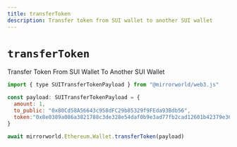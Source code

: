 ```yaml
---
title: transferToken
description: Transfer token from SUI wallet to another SUI wallet
---
```


# `transferToken`

Transfer Token From SUI Wallet To Another SUI Wallet

```js
import { type SUITransferTokenPayload } from "@mirrorworld/web3.js"

const payload: SUITransferTokenPayload = {
  amount: 1,
  to_public: "0x80Cd58A56643c958dFC29b85329f9FEda93Bdb56",
  token:"0x8e0389a086a3821788c3de328e54daf0b9e3ad77fb2cad12601b42379e36784f::mycoin::MYCOIN"
}

await mirrorworld.Ethereum.Wallet.transferToken(payload)
```
